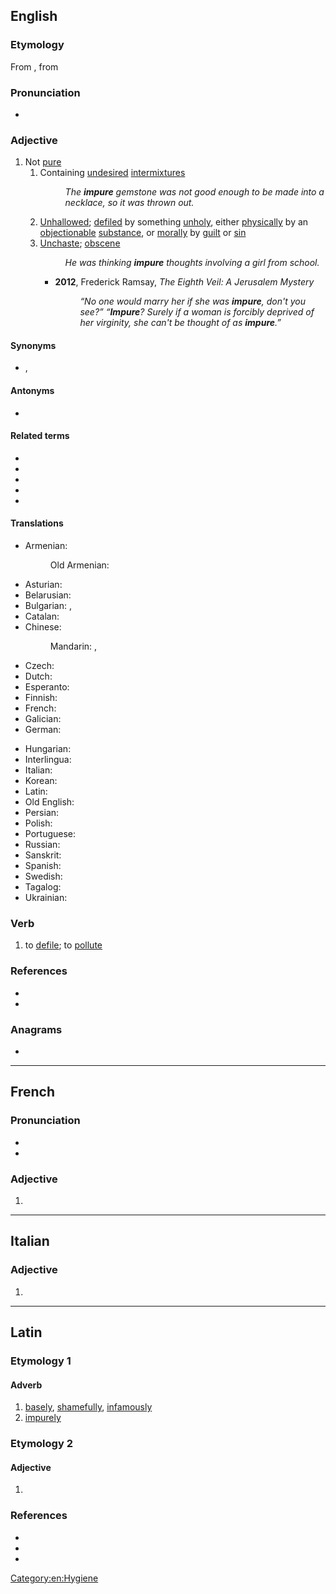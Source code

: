 ==English==

===Etymology===
From {{etyl|frm|en}} {{m|frm|impur}}, from {{etyl|la|en}} {{m|la|impurus}}

===Pronunciation===
* {{rhymes|en|ʊə(r)}}

===Adjective===
{{en-adj}}

# Not [[pure]]
## Containing [[undesired]] [[intermixture]]s
##: ''The '''impure''' gemstone was not good enough to be made into a necklace, so it was thrown out.''
## [[unhallowed|Unhallowed]]; [[defile]]d by something [[unholy]], either [[physical]]ly by an [[objectionable]] [[substance]], or [[moral]]ly by [[guilt]] or [[sin]]
## [[unchaste|Unchaste]]; [[obscene]] {{gloss|not according to or not abiding by some system of [[sexual]] [[morality]]}}
##: ''He was thinking '''impure''' thoughts involving a girl from school.''
##* '''2012''', Frederick Ramsay, ''The Eighth Veil: A Jerusalem Mystery''
##*: ''“No one would marry her if she was '''impure''', don't you see?” “'''Impure'''? Surely if a woman is forcibly deprived of her virginity, she can't be thought of as '''impure'''.”''

====Synonyms====
* {{l|en|imperfect}}, {{l|en|tainted}}

====Antonyms====
* {{l|en|pure}}

====Related terms====
* {{l|en|impuration}}
* {{l|en|impurely}}
* {{l|en|impureness}}
* {{l|en|impurify}}
* {{l|en|impurity}}

====Translations====
{{trans-top|not pure}}
* Armenian: {{t+|hy|պիղծ}}
*: Old Armenian: {{t|xcl|պիղծ}}
* Asturian: {{t|ast|impuru}}
* Belarusian: {{t|be|нячы́сты}}
* Bulgarian: {{t+|bg|нечи́ст}}, {{t|bg|с [[при́мес]]}}
* Catalan: {{t+|ca|impur}}
* Chinese:
*: Mandarin: {{t|cmn|[[不]][[純]]}}, {{t|cmn|[[不]][[纯]]|tr=bù chún}}
* Czech: {{t|cs|nečistý}}
* Dutch: {{t+|nl|onzuiver}}
* Esperanto: {{t|eo|malpura}}
* Finnish: {{t+|fi|epäpuhdas}}
* French: {{t+|fr|impur|m}}
* Galician: {{t|gl|impuro}}
* German: {{t|de|unrein}}
{{trans-mid}}
* Hungarian: {{t+|hu|szennyezett}}
* Interlingua: {{t|ia|impur}}
* Italian: {{t+|it|impuro|m}}
* Korean: {{t+|ko|불결하다}}
* Latin: {{t|la|impūrus}}
* Old English: {{t|ang|unsȳfre}}
* Persian: {{t-check|fa|ناپاز|tr=nâpâz}}
* Polish: {{t+|pl|nieczysty}}
* Portuguese: {{t+|pt|impuro}}
* Russian: {{t+|ru|нечи́стый}}
* Sanskrit: {{t+|sa|अशुद्ध}}
* Spanish: {{t+|es|impuro|m}}
* Swedish: {{t+|sv|oren}}
* Tagalog: {{t|tl|ditagnas}}
* Ukrainian: {{t|uk|нечи́стий}}
{{trans-bottom}}

===Verb===
{{en-verb|impur}}

# {{lb|en|transitive|obsolete}} to [[defile]]; to [[pollute]]

===References===
* {{R:Century 1911}}
* {{R:Webster 1913}}

===Anagrams===
* {{anagrams|en|a=eimpru|rumpie|umpire}}

[[Category:en:Hygiene]]

----

==French==

===Pronunciation===
* {{fr-IPA}}
* {{rhymes|fr|yʁ}}

===Adjective===
{{head|fr|adjective form}}

# {{feminine singular of|fr|impur}}

----

==Italian==

===Adjective===
{{head|it|adjective form|g=f-p}}

# {{adj form of|it|impuro||f|p}}

----

==Latin==

===Etymology 1===

====Adverb====
{{la-adv|impūrē}}

# [[basely]], [[shamefully]], [[infamously]]
# [[impurely]]

===Etymology 2===

====Adjective====
{{la-adj-form|impūre}}

# {{inflection of|la|impūrus||voc|m|s}}

===References===
* {{R:L&S}}
* {{R:Elementary Lewis}}
* {{R:Gaffiot}}
